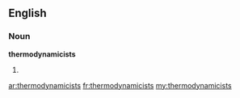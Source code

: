 ==English==

===Noun===
'''thermodynamicists'''

# {{plural of|[[thermodynamicist]]}}

[[ar:thermodynamicists]]
[[fr:thermodynamicists]]
[[my:thermodynamicists]]